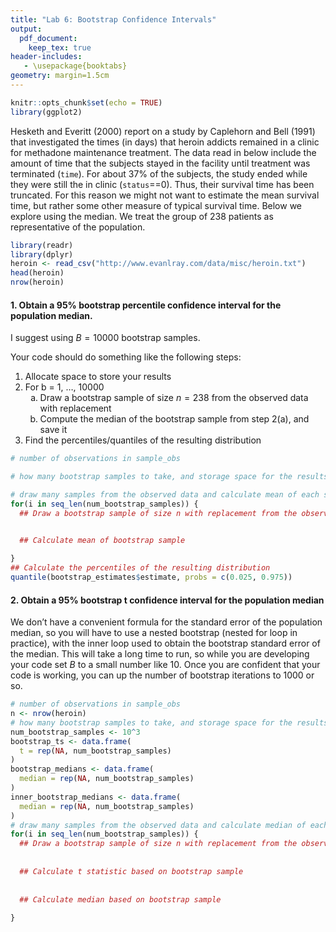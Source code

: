 ---
title: "Lab 6: Bootstrap Confidence Intervals"
output:
  pdf_document:
    keep_tex: true
header-includes:
   - \usepackage{booktabs}
geometry: margin=1.5cm
---

```{r setup, include=FALSE}
knitr::opts_chunk$set(echo = TRUE)
library(ggplot2)
```

Hesketh and Everitt (2000) report on a study by Caplehorn and Bell (1991) that investigated the times (in days) that heroin addicts remained in a clinic for methadone maintenance treatment. The data read in below include the amount of time that the subjects stayed in the facility until treatment was terminated (`time`). For about 37% of the subjects, the study ended while they were still the in clinic (`status`==0). Thus, their survival time has been truncated. For this reason we might not want to estimate the mean survival time, but rather some other measure of typical survival time. Below we explore using the median. We treat the group of 238 patients as representative of the population.

```{r}
library(readr)
library(dplyr)
heroin <- read_csv("http://www.evanlray.com/data/misc/heroin.txt")
head(heroin)
nrow(heroin)
```

#### 1. Obtain a 95% bootstrap percentile confidence interval for the population median. 

I suggest using $B = 10000$ bootstrap samples.

Your code should do something like the following steps:

1. Allocate space to store your results
2. For b = 1, ..., 10000
    a. Draw a bootstrap sample of size $n = 238$ from the observed data with replacement
    b. Compute the median of the bootstrap sample from step 2(a), and save it
3. Find the percentiles/quantiles of the resulting distribution

```{r}
# number of observations in sample_obs

# how many bootstrap samples to take, and storage space for the results

# draw many samples from the observed data and calculate mean of each simulated sample (for loop)
for(i in seq_len(num_bootstrap_samples)) {
  ## Draw a bootstrap sample of size n with replacement from the observed data

  
  ## Calculate mean of bootstrap sample

}
## Calculate the percentiles of the resulting distribution
quantile(bootstrap_estimates$estimate, probs = c(0.025, 0.975))
```

#### 2. Obtain a 95% bootstrap t confidence interval for the population median

We don't have a convenient formula for the standard error of the population median, so you will have to use a nested bootstrap (nested for loop in practice), with the inner loop used to obtain the bootstrap standard error of the median.  This will take a long time to run, so while you are developing your code set $B$ to a small number like 10.  Once you are confident that your code is working, you can up the number of bootstrap iterations to 1000 or so.

```{r}
# number of observations in sample_obs
n <- nrow(heroin)
# how many bootstrap samples to take, and storage space for the results
num_bootstrap_samples <- 10^3
bootstrap_ts <- data.frame(
  t = rep(NA, num_bootstrap_samples)
)
bootstrap_medians <- data.frame(
  median = rep(NA, num_bootstrap_samples)
)
inner_bootstrap_medians <- data.frame(
  median = rep(NA, num_bootstrap_samples)
)
# draw many samples from the observed data and calculate median of each simulated sample
for(i in seq_len(num_bootstrap_samples)) {
  ## Draw a bootstrap sample of size n with replacement from the observed data
  
  
  ## Calculate t statistic based on bootstrap sample
  
  
  ## Calculate median based on bootstrap sample
  
}

```